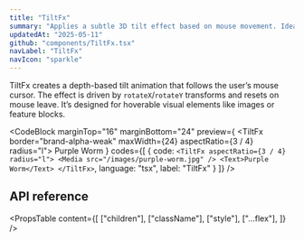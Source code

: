 ```yaml
---
title: "TiltFx"
summary: "Applies a subtle 3D tilt effect based on mouse movement. Ideal for interactive cards or media blocks."
updatedAt: "2025-05-11"
github: "components/TiltFx.tsx"
navLabel: "TiltFx"
navIcon: "sparkle"
---
```


TiltFx creates a depth-based tilt animation that follows the user’s mouse cursor. The effect is driven by `rotateX`/`rotateY` transforms and resets on mouse leave. It’s designed for hoverable visual elements like images or feature blocks.

<CodeBlock
  marginTop="16"
  marginBottom="24"
  preview={
    <TiltFx border="brand-alpha-weak" maxWidth={24} aspectRatio={3 / 4} radius="l">
      <Media sizes="640px" src="/images/docs/once-ui/purple-worm.jpg" />
      <Flex
        fillWidth
        position="absolute"
        bottom="0"
        height={10}
        horizontal="center"
        vertical="end"
        paddingBottom="32"
        textVariant="display-default-xs"
      >
        Purple Worm
      </Flex>
    </TiltFx>
  }
  codes={[
    {
      code:
`<TiltFx aspectRatio={3 / 4} radius="l">
    <Media src="/images/purple-worm.jpg" />
    <Text>Purple Worm</Text>
</TiltFx>`,
      language: "tsx",
      label: "TiltFx"
    }
  ]}
/>

## API reference

<PropsTable
  content={[
    ["children"],
    ["className"],
    ["style"],
    ["...flex"],
  ]}
/>
